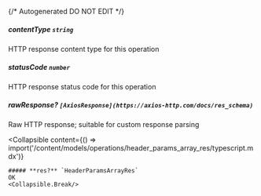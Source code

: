 {/* Autogenerated DO NOT EDIT  */}

##### **contentType** `string`
HTTP response content type for this operation

##### **statusCode** `number`
HTTP response status code for this operation

##### **rawResponse?** `[AxiosResponse](https://axios-http.com/docs/res_schema)`
Raw HTTP response; suitable for custom response parsing

<Collapsible
    content={() => import('/content/models/operations/header_params_array_res/typescript.mdx')}
>
    ##### **res?** `HeaderParamsArrayRes`
    OK
    <Collapsible.Break/>
</Collapsible>

